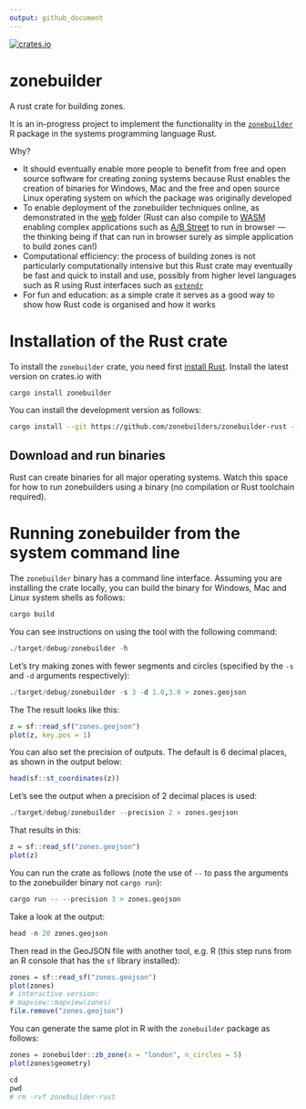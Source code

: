 ```yaml
---
output: github_document
---
```


[![crates.io](https://img.shields.io/crates/v/zonebuilder.svg)](https://crates.io/crates/zonebuilder)

# zonebuilder

A rust crate for building zones.

It is an in-progress project to implement the functionality in the [`zonebuilder`](https://zonebuilders.github.io/zonebuilder/) R package in the systems programming language Rust.

Why?

- It should eventually enable more people to benefit from free and open source software for creating zoning systems because Rust enables the creation of binaries for Windows, Mac and the free and open source Linux operating system on which the package was originally developed
- To enable deployment of the zonebuilder techniques online, as demonstrated in the [web](web) folder (Rust can also compile to [WASM](https://webassembly.org/) enabling complex applications such as [A/B Street](https://github.com/a-b-street/abstreet) to run in browser --- the thinking being if that can run in browser surely as simple application to build zones can!)
- Computational efficiency: the process of building zones is not particularly computationally intensive but this Rust crate may eventually be fast and quick to install and use, possibly from higher level languages such as R using Rust interfaces such as [`extendr`](https://github.com/extendr/extendr)
- For fun and education: as a simple crate it serves as a good way to show how Rust code is organised and how it works

# Installation of the Rust crate

To install the `zonebuilder` crate, you need first [install Rust](https://doc.rust-lang.org/cargo/getting-started/installation.html).
Install the latest version on crates.io with

```bash
cargo install zonebuilder
```

You can install the development version as follows:

```bash
cargo install --git https://github.com/zonebuilders/zonebuilder-rust --branch main
```

## Download and run binaries

Rust can create binaries for all major operating systems.
Watch this space for how to run zonebuilders using a binary (no compilation or Rust toolchain required).

# Running zonebuilder from the system command line

The `zonebuilder` binary has a command line interface.
Assuming you are installing the crate locally, you can build the binary for Windows, Mac and Linux system shells as follows:

```r
cargo build
```

You can see instructions on using the tool with the following command:

```r
./target/debug/zonebuilder -h
```

Let's try making zones with fewer segments and circles (specified by the `-s` and `-d` arguments respectively):

```r
./target/debug/zonebuilder -s 3 -d 1.0,3.0 > zones.geojson
```


The The result looks like this:

```r
z = sf::read_sf("zones.geojson")
plot(z, key.pos = 1)
```

You can also set the precision of outputs.
The default is 6 decimal places, as shown in the output below:

```r
head(sf::st_coordinates(z))
```

Let's see the output when a precision of 2 decimal places is used:

```r
./target/debug/zonebuilder --precision 2 > zones.geojson
```

That results in this:

```r
z = sf::read_sf("zones.geojson")
plot(z)
```

You can run the crate as follows (note the use of `--` to pass the arguments to the zonebuilder binary not `cargo run`):

```r
cargo run -- --precision 3 > zones.geojson
```

Take a look at the output:

```r
head -n 20 zones.geojson
```

Then read in the GeoJSON file with another tool, e.g. R (this step runs from an R console that has the `sf` library installed):

```r
zones = sf::read_sf("zones.geojson")
plot(zones)
# interactive version:
# mapview::mapview(zones)
file.remove("zones.geojson")
```

You can generate the same plot in R with the `zonebuilder` package as follows:

```r
zones = zonebuilder::zb_zone(x = "london", n_circles = 5)
plot(zones$geometry)
```


<!-- ## Tidy up -->

```r
cd 
pwd
# rm -rvf zonebuilder-rust
```



<!--
The crate template was made with the following command:

```bash
cargo new --lib zonebuilder
```

```bash
mv -v zonebuilder/* .               
# renamed 'zonebuilder/Cargo.toml' -> './Cargo.toml'
# renamed 'zonebuilder/src' -> './src'
```

Edit the .rs files in src folder.

Then run:

```bash
cargo test
```

-->
